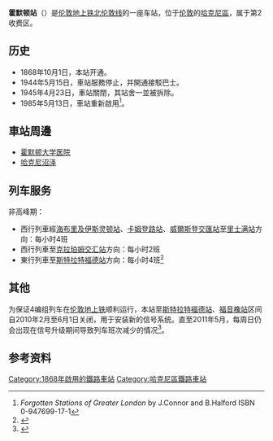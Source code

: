 {{Infobox London station
| name = Homerton
| image_name = Homerton station - geograph.org.uk - 1532372.jpg
| locale = [[霍默顿|霍默顿]]
| borough = [[哈克尼區|哈克尼區]]
| manager = [[伦敦地上铁|伦敦地上铁]]
| owner = [[英国国营铁路公司|英国国营铁路公司]]
| symbol = overground
| gridref =
| railcode = HMN
| platforms = 2
| fare_zone = 2
| railexits0405 = 0.300
| railexits0506 = {{increase}} 0.360
| railexits0607 = {{increase}} 1.894
| railexits0708 = {{decrease}} 1.844
| railexits0809 = {{decrease}} 0.908
| railexits0910 = {{decrease}} 1.303
| railexits1011 = {{increase}} 1.860
| railexits1112 = {{increase}} 3.021
| railexits1213 = {{increase}} 3.976
| railexits1314 = {{increase}} 4.883
| railexits1415 = {{increase}} 5.240
| latitude = 51.547
| longitude = -0.0431
| events1  = 营业中
| years1 = 1868
| access = yes
| access_note = <ref>{{Cite map/London Overground Map}}</ref><ref>{{Cite map/Standard Tube Map}}</ref>
| dft_category = E
}}

'''霍默顿站'''（{{lang-en|Homerton railway station}}）是[[伦敦地上铁|伦敦地上铁]][[北伦敦线|北伦敦线]]的一座车站，位于[[伦敦|伦敦]]的[[哈克尼區|哈克尼區]]，属于第2收费区。

==历史==
*1868年10月1日，本站开通。
*1944年5月15日，車站服務停止，并開通接駁巴士。
*1945年4月23日，車站關閉，其站舍一並被拆除。
*1985年5月13日，車站重新啟用<ref>''Forgotten Stations of Greater London'' by J.Connor and B.Halford ISBN 0-947699-17-1</ref>。

==車站周邊==
*[[霍默顿大学医院|霍默顿大学医院]]
*[[哈克尼沼泽|哈克尼沼泽]]

==列车服务==
非高峰期：
*西行列車經[[海布里及伊斯灵顿站|海布里及伊斯灵顿站]]、[[卡姆登路站|卡姆登路站]]、[[威爾斯登交匯站|威爾斯登交匯站]]至[[里士满站|里士满站]]方向：每小时4班
*西行列車至[[克拉珀姆交汇站|克拉珀姆交汇站]]方向：每小时2班
*東行列車至[[斯特拉特福德站|斯特拉特福德站]]方向：每小时4班<ref>{{Cite web |url=http://www.tfl.gov.uk/assets/downloads/richmond-clapham-junction-to-stratford.pdf |title=London Overground timetable from 22 May 2011. |accessdate=2016-12-29 |archive-date=2011-06-05 |archive-url=https://web.archive.org/web/20110605051903/http://www.tfl.gov.uk/assets/downloads/richmond-clapham-junction-to-stratford.pdf |dead-url=no }}</ref>

==其他==
为保证4编组列车在[[伦敦地上铁|伦敦地上铁]]顺利运行，本站至[[斯特拉特福德站|斯特拉特福德站]]、[[福音橡站|福音橡站]]区间自2010年2月至6月1日关闭，用于安装新的信号系统。直至2011年5月，每周日仍会出现在信号升级期间导致列车班次减少的情况<ref name="nll-closure">{{cite news|url=http://www.tfl.gov.uk/corporate/media/newscentre/archive/14278.aspx|title=London Overground to close from Gospel Oak to Stratford as part of £326m upgrade to deliver longer, more frequent trains|date=15 February 2010|publisher=TfL|accessdate=29 May 2011|archive-date=2012-09-30|archive-url=https://web.archive.org/web/20120930070731/http://www.tfl.gov.uk/corporate/media/newscentre/archive/14278.aspx|dead-url=no}}</ref>。

==参考资料==
{{reflist}}

{{倫敦地上鐵北倫敦線}}

{{DEFAULTSORT:Homerton}}
[[Category:1868年啟用的鐵路車站|Category:1868年啟用的鐵路車站]]
[[Category:哈克尼區鐵路車站|Category:哈克尼區鐵路車站]]